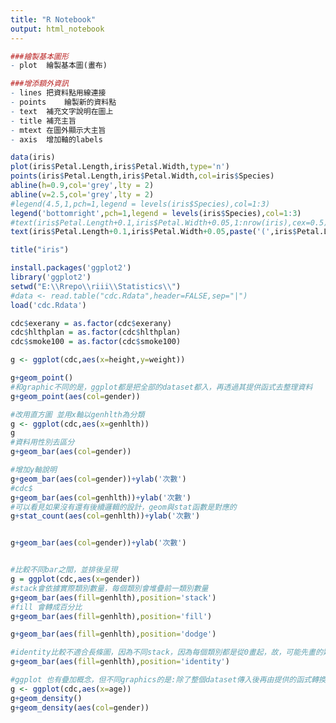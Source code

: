 ```yaml
---
title: "R Notebook"
output: html_notebook
---
```

```r
###繪製基本圖形
- plot	繪製基本圖(畫布)

###增添額外資訊
- lines	把資料點用線連接
- points	繪製新的資料點
- text	補充文字說明在圖上
- title	補充主旨
- mtext	在圖外顯示大主旨
- axis	增加軸的labels

```



```r
data(iris)
plot(iris$Petal.Length,iris$Petal.Width,type='n')
points(iris$Petal.Length,iris$Petal.Width,col=iris$Species)
abline(h=0.9,col='grey',lty = 2)
abline(v=2.5,col='grey',lty = 2)
#legend(4.5,1,pch=1,legend = levels(iris$Species),col=1:3)
legend('bottomright',pch=1,legend = levels(iris$Species),col=1:3)
#text(iris$Petal.Length+0.1,iris$Petal.Width+0.05,1:nrow(iris),cex=0.5)
text(iris$Petal.Length+0.1,iris$Petal.Width+0.05,paste('(',iris$Petal.Length,', ',iris$Petal.Width,')'),cex=0.5)

title("iris")


```

```r
install.packages('ggplot2')
library('ggplot2')
setwd("E:\\Rrepo\\riii\\Statistics\\")
#data <- read.table("cdc.Rdata",header=FALSE,sep="|")
load('cdc.Rdata')

cdc$exerany = as.factor(cdc$exerany)
cdc$hlthplan = as.factor(cdc$hlthplan)
cdc$smoke100 = as.factor(cdc$smoke100)

g <- ggplot(cdc,aes(x=height,y=weight))

g+geom_point()
#和graphic不同的是，ggplot都是把全部的dataset都入，再透過其提供函式去整理資料
g+geom_point(aes(col=gender))

#改用直方圖 並用x軸以genhlth為分類
g <- ggplot(cdc,aes(x=genhlth))
g
#資料用性別去區分
g+geom_bar(aes(col=gender))

#增加y軸說明
g+geom_bar(aes(col=gender))+ylab('次數')
#cdc$
g+geom_bar(aes(col=genhlth))+ylab('次數')
#可以看見如果沒有還有後續邏輯的設計，geom與stat函數是對應的
g+stat_count(aes(col=genhlth))+ylab('次數')


g+geom_bar(aes(col=gender))+ylab('次數')


#比較不同bar之間，並排後呈現
g = ggplot(cdc,aes(x=gender))
#stack會依據實際類別數量，每個類別會堆疊前一類別數量
g+geom_bar(aes(fill=genhlth),position='stack')
#fill 會轉成百分比
g+geom_bar(aes(fill=genhlth),position='fill')

g+geom_bar(aes(fill=genhlth),position='dodge')

#identity比較不適合長條圖，因為不同stack，因為每個類別都是從0畫起，故，可能先畫的類別數值較少，就會被後面類別資訊蓋過
g+geom_bar(aes(fill=genhlth),position='identity')

#ggplot 也有疊加概念，但不同graphics的是:除了整個dataset傳入後再由提供的函式轉換外，他疊加的方式是有其函式的架構
g <- ggplot(cdc,aes(x=age))
g+geom_density()
g+geom_density(aes(col=gender))

```








